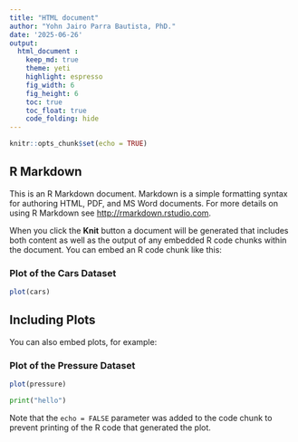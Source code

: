 ```yaml
---
title: "HTML document"
author: "Yohn Jairo Parra Bautista, PhD."
date: '2025-06-26'
output:
  html_document : 
    keep_md: true
    theme: yeti
    highlight: espresso
    fig_width: 6
    fig_height: 6
    toc: true
    toc_float: true
    code_folding: hide
---
```


```r
knitr::opts_chunk$set(echo = TRUE)
```

## R Markdown

This is an R Markdown document. Markdown is a simple formatting syntax for authoring HTML, PDF, and MS Word documents. For more details on using R Markdown see <http://rmarkdown.rstudio.com>.

When you click the **Knit** button a document will be generated that includes both content as well as the output of any embedded R code chunks within the document. You can embed an R code chunk like this:

### Plot of the Cars Dataset

```r
plot(cars)
```

## Including Plots

You can also embed plots, for example:

### Plot of the Pressure Dataset

```r
plot(pressure)
```

```python
print("hello")
```

Note that the `echo = FALSE` parameter was added to the code chunk to prevent printing of the R code that generated the plot.

